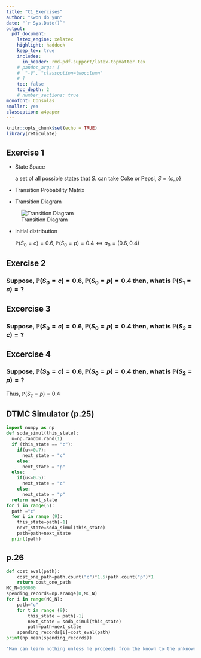 ```yaml
---
title: "C1_Exercises"  
author: "Kwon do yun"  
date: "`r Sys.Date()`"  
output:   
  pdf_document:  
    latex_engine: xelatex
    highlight: haddock  
    keep_tex: true  
    includes:
      in_header: rmd-pdf-support/latex-topmatter.tex
    # pandoc_args: [
    #  "-V", "classoption=twocolumn"
    # ]
    toc: false   
    toc_depth: 2  
    # number_sections: true  
monofont: Consolas
smaller: yes
classoption: a4paper
---
```


```r
knitr::opts_chunk$set(echo = TRUE)
library(reticulate)

```


## Exercise 1

\begin{enumerate}
  \item State Space
  \item Transition Probability Matrix
  \item Transition Diagram
  \item Initial distribution
\end{enumerate}

* State Space

  a set of all possible states that $S$. can take Coke or Pepsi, $S= \{c,p\}$
  
* Transition Probability Matrix

\begin{equation}
  P_{2,2}=
  \begin{bmatrix}
    0.7 & 0.3\\
    0.5 & 0.5
  \end{bmatrix}
\end{equation}

\vspace{10pt}


* Transition Diagram
  
![Transition Diagram](C://Users/user/Desktop/Reinforcement learning/C1/diagram.png)

* Initial distribution

   $\mathbb{P}(S_0=c)=0.6,\mathbb{P}(S_0=p)=0.4 \Leftrightarrow a_0=(0.6,0.4)$
   

## Exercise 2

### Suppose, $\mathbb{P}(S_0=c)=0.6,\mathbb{P}(S_0=p)=0.4$ then, what is  $\mathbb{P}(S_1=c)=?$


\begin{equation}
  a_{0} = (0.6,0.4)
\end{equation}

\begin{equation}
  P=
  \begin{pmatrix}
    0.7 & 0.3\\
    0.5 & 0.5
  \end{pmatrix}
\end{equation}

\begin{equation}  
  a_{0}P=
  \begin{matrix}
    (.6&.4)
  \end{matrix}
  \begin{pmatrix}
    .7&.3\\.5&.5
  \end{pmatrix}
  =0.62
\end{equation}


## Excercise 3

### Suppose, $\mathbb{P}(S_0=c)=0.6,\mathbb{P}(S_0=p)=0.4$ then, what is  $\mathbb{P}(S_2=c)=?$

\begin{equation}
  a_{0} = (0.6,0.4)
\end{equation}

\begin{equation}
  a_{0}P = a_{1}
\end{equation}

\begin{equation}
  a_{1}P = a_{2}
\end{equation}

\begin{equation}
  a_{2} = a_{0}PP
\end{equation}

\begin{equation}
  a_0P^2=
  \begin{matrix}
    (.6&.4)
  \end{matrix}
  \begin{pmatrix}
    .64&.36\\.6&.4
  \end{pmatrix}
  = \begin{matrix}
    (.624&.376)
  \end{matrix}
\end{equation}



## Excercise 4

### Suppose, $\mathbb{P}(S_0=c)=0.6,\mathbb{P}(S_0=p)=0.4$ then, what is  $\mathbb{P}(S_2=p)=?$


\begin{equation}
  \mathbb{P}(S_0=p) = a_{0}=
  \begin{matrix}
    (0&1)
  \end{matrix}
\end{equation}

\begin{equation}
 \mathbb{P}(S_2=p)=a_{0}p^2=
 \begin{matrix}
    (0&1)
  \end{matrix}
  \begin{pmatrix}
    .64&.36\\.6&.4
  \end{pmatrix}
  =
  \begin{matrix}
    (.6&.4)
  \end{matrix}
\end{equation}

Thus, $\mathbb{P}(S_2=p)=0.4$

## DTMC Simulator (p.25)
```python
import numpy as np
def soda_simul(this_state):
  u=np.random.rand(1)
  if (this_state == "c"):
    if(u<=0.7):
      next_state = "c"
    else:
      next_state = "p"
  else:
    if(u<=0.5):
      next_state = "c"
    else:
      next_state = "p"
  return next_state
for i in range(5):
  path ="c"
  for i in range (9):
    this_state=path[-1]
    next_state=soda_simul(this_state)
    path=path+next_state
  print(path)
```

## p.26

```python
def cost_eval(path):
    cost_one_path=path.count("c")*1.5+path.count("p")*1
    return cost_one_path
MC_N=100000
spending_records=np.arange(0,MC_N)
for i in range(MC_N):
    path="c"
    for t in range (9):
        this_state = path[-1]
        next_state = soda_simul(this_state)
        path=path+next_state
    spending_records[i]=cost_eval(path)
print(np.mean(spending_records))
```

```r
"Man can learn nothing unless he proceeds from the known to the unknown. - Claude Bernard"
```